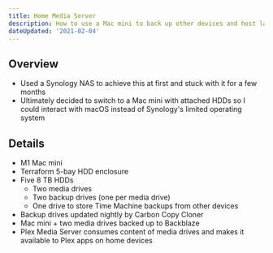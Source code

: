 ```yaml
---
title: Home Media Server
description: How to use a Mac mini to back up other devices and host large media files.
dateUpdated: '2021-02-04'
---
```


## Overview

- Used a Synology NAS to achieve this at first and stuck with it for a few months
- Ultimately decided to switch to a Mac mini with attached HDDs so I could interact with macOS instead of Synology's limited operating system

## Details

- M1 Mac mini
- Terraform 5-bay HDD enclosure
- Five 8 TB HDDs
  - Two media drives
  - Two backup drives (one per media drive)
  - One drive to store Time Machine backups from other devices
- Backup drives updated nightly by Carbon Copy Cloner
- Mac mini + two media drives backed up to Backblaze
- Plex Media Server consumes content of media drives and makes it available to Plex apps on home devices
